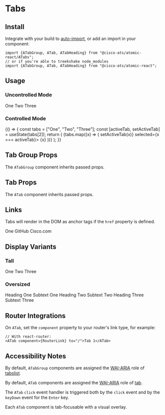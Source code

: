 

<Meta title="Components/Tabs" component={ATabGroup} />

# Tabs

## Install

Integrate with your build to [auto-import](?path=/docs/getting-started--page#integrating), or add an import in your component:

```
import {ATabGroup, ATab, ATabHeading} from "@cisco-ats/atomic-react/ATabs";
// or if you're able to treekshake node_modules
import {ATabGroup, ATab, ATabHeading} from "@cisco-ats/atomic-react";
```

## Usage

### Uncontrolled Mode

<Canvas>
  <Story name="usage-1">
    <ATabGroup>
      <ATab>One</ATab>
      <ATab>Two</ATab>
      <ATab selected>Three</ATab>
    </ATabGroup>
  </Story>
</Canvas>

### Controlled Mode

<Canvas>
  <Story name="usage-2">
    <YourComponent>
      {() => {
        const tabs = ["One", "Two", "Three"];
        const [activeTab, setActiveTab] = useState(tabs[2]);
        return (
          <ATabGroup>
            {tabs.map((x) => (
              <ATab
                key={x}
                tabKey={x}
                onClick={() => setActiveTab(x)}
                selected={x === activeTab}>
                {x}
              </ATab>
            ))}
          </ATabGroup>
        );
      }}
    </YourComponent>
  </Story>
</Canvas>

## Tab Group Props

The `ATabGroup` component inherits passed props.

<ArgsTable of={ATabGroup} />

## Tab Props

The `ATab` component inherits passed props.

<ArgsTable of={ATab} />

## Links

Tabs will render in the DOM as anchor tags if the `href` property is defined.

<Canvas>
  <Story name="links-1">
    <ATabGroup tall>
      <ATab selected>One</ATab>
      <ATab href="https://www.github.com">GitHub</ATab>
      <ATab href="https://www.cisco.com" target="_blank">
        Cisco.com
      </ATab>
    </ATabGroup>
  </Story>
</Canvas>

## Display Variants

### Tall

<Canvas>
  <Story name="variants-1">
    <ATabGroup tall>
      <ATab>One</ATab>
      <ATab selected>Two</ATab>
      <ATab>Three</ATab>
    </ATabGroup>
  </Story>
</Canvas>

### Oversized

<Canvas>
  <Story name="variants-2">
    <ATabGroup oversized>
      <ATab>
        <ATabHeading>Heading One</ATabHeading>
        Subtext One
      </ATab>
      <ATab>
        <ATabHeading>Heading Two</ATabHeading>
        Subtext Two
      </ATab>
      <ATab selected>
        <ATabHeading>Heading Three</ATabHeading>
        Subtext Three
      </ATab>
    </ATabGroup>
  </Story>
</Canvas>

## Router Integrations

On `ATab`, set the `component` property to your router's link type, for example:

```
// With react-router:
<ATab component={RouterLink} to="/">Tab 1</ATab>
```

## Accessibility Notes

By default, `ATabGroup` components are assigned the [WAI-ARIA](https://www.w3.org/WAI/standards-guidelines/aria/) role of [tabslist](https://www.w3.org/TR/wai-aria/#tabslist).

By default, `ATab` components are assigned the [WAI-ARIA](https://www.w3.org/WAI/standards-guidelines/aria/) role of [tab](https://www.w3.org/TR/wai-aria/#tab).

The `ATab` `click` event handler is triggered both by the `click` event and by the `keyDown` event for the `Enter` key.

Each `ATab` component is tab-focusable with a visual overlay.
